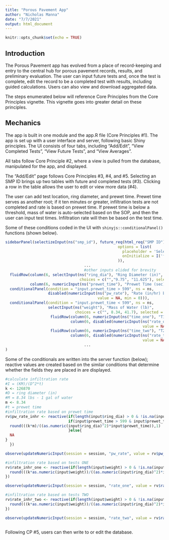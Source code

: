 ```yaml
---
title: "Porous Pavement App"
author: "Nicholas Manna"
date: "7/7/2021"
output: html_document
---
```


```r
knitr::opts_chunk$set(echo = TRUE)
```

## Introduction

The Porous Pavement app has evolved from a place of record-keeping and entry to the central hub for porous pavement records, results, and preliminary evaluation. The user can input future tests and, once the test is complete, edit the record to be a completed test with results, including guided calculations. Users can also view and download aggregated data. 

The steps enumerated below will reference Core Principles from the Core Principles vignette. This vignette goes into greater detail on these principles. 

## Mechanics

The app is built in one module and the app.R file (Core Principles #1). The app is set up with a user interface and server, following basic Shiny principles. The UI consists of four tabs, including "Add/Edit", "View Completed Tests", "View Future Tests", and "View Averages". 

All tabs follow Core Principle #2, where a view is pulled from the database, manipulated for the app, and displayed. 

The "Add/Edit" page follows Core Principles #3, #4, and #5. Selecting an SMP ID brings up two tables with future and completed tests (#3). Clicking a row in the table allows the user to edit or view more data (#4). 

The user can add test location, ring diameter, and prewet time. Prewet time serves as another root; if it ten minutes or greater, infiltration tests are not completed and rate is based on prewet time. If prewet time is below a threshold, mass of water is auto-selected based on the SOP, and then the user can input test times. Infiltration rate will then be based on the test time. 

Some of these conditions coded in the UI with `shinyjs::conditionalPanel()` functions (shown below). 

```r

sidebarPanel(selectizeInput(ns("smp_id"), future_req(html_req("SMP ID")), choices = NULL, 
                                                  options = list(
                                                    placeholder = 'Select an Option',
                                                    onInitialize = I('function() { this.setValue(""); }')
                                                  )), 
                                   ...
                                   #other inputs elided for brevity
  fluidRow(column(6, selectInput(ns("ring_dia"), "Ring Diameter (in)", 
                                 choices = c("","9.75", "11.625"), selected = NULL)),
           column(6, numericInput(ns("prewet_time"), "Prewet Time (sec)", value = NA, min = 0))), 
  conditionalPanel(condition = "input.prewet_time > 599", ns = ns, 
                   disabled(numericInput(ns("pw_rate"), "Rate (in/hr) based on Prewet Time", 
                                         value = NA, min = 0))),
  conditionalPanel(condition = "input.prewet_time < 599", ns = ns, 
                   selectInput(ns("weight"), "Mass of Water (lb)", 
                               choices = c("", 8.34, 41.7), selected = NULL),
                    fluidRow(column(6, numericInput(ns("time_one"), "T1 Time (sec)", value = NA, min = 0)),
                             column(6, disabled(numericInput(ns("rate_one"), "T1 Rate (in/hr)", 
                                                             value = NA, min = 0)))),
                    fluidRow(column(6, numericInput(ns("time_two"), "T2 Time (sec)", value = NA, min = 0)),
                             column(6, disabled(numericInput(ns("rate_two"), "T2 Rate (in/hr)", 
                                                             value = NA, min = 0))))),
                                   ...
)

```

Some of the conditionals are written into the server function (below); reactive values are created based on the similar conditions that determine whether the fields they are placed in are displayed. 

```r

#calculate infiltration rate
#I = (KM)/(D^2*t)
k <- 126870
#D = ring diameter (in)
#M = 8.34 lbs - 1 gal of water 
m <- 8.34
#t = prewet time
#infiltration rate based on prewet time
rv$pw_rate_inhr <- reactive(if(length(input$ring_dia) > 0 & !is.na(input$prewet_time)){
                            if(input$prewet_time > 599 & input$prewet_time <= 3600){
  round(((k*m)/((as.numeric(input$ring_dia)^2)*input$prewet_time)),1)
                            }else{
  NA
}
  })

observe(updateNumericInput(session = session, "pw_rate", value = rv$pw_rate_inhr()))

#infiltration rate based on tests ONE
rv$rate_inhr_one <- reactive(if(length(input$weight) > 0 & !is.na(input$time_one)){
  round(((k*as.numeric(input$weight))/((as.numeric(input$ring_dia)^2)*input$time_one)),1)
})

observe(updateNumericInput(session = session, "rate_one", value = rv$rate_inhr_one()))

#infiltration rate based on tests TWO
rv$rate_inhr_two <- reactive(if(length(input$weight) > 0 & !is.na(input$time_two)){
  round(((k*as.numeric(input$weight))/((as.numeric(input$ring_dia)^2)*input$time_two)),1)
})

observe(updateNumericInput(session = session, "rate_two", value = rv$rate_inhr_two())) 
      
```

Following CP #5, users can then write to or edit the database. 

